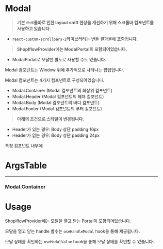 

<Meta of={ModalStories} />

# Modal

> **기본 스크롤바로 인한 layout shift 현상을 개선하기 위해 스크롤바 컴포넌트를 사용하고 있습니다.**

- `react-custom-scrollbars-2`라이브러리는 번들 결과물에 포함됩니다.

> **ShoplflowProvider에는 ModalPortal이 포함되어있습니다.**

- ModalPortal로 모달만 별도로 사용할 수도 있습니다.

Modal 컴포넌트는 Window 위에 추가적으로 나타나는 팝업입니다.

Modal 컴포넌트는 4가지 컴포넌트로 구성되어있습니다.

- Modal.Container (Modal 컴포넌트의 최상위 컴포넌트)
- Modal.Header (Modal 컴포넌트의 헤더 컴포넌트)
- Modal.Body (Modal 컴포넌트의 바디 컴포넌트)
- Modal.Footer (Modal 컴포넌트의 푸터 컴포넌트)

> **아래의 조건으로 스타일이 변경됩니다.**
- Header가 있는 경우: Body 상단 padding 16px
- Header가 없는 경우: Body 상단 padding 24px

특정 컴포넌트 내부에




# ArgsTable
---

### Modal.Container

<ArgsTable of={Modal.Container} />

# Usage

ShoplflowProvider에는 모달을 열고 닫는 Portal이 포함되어있습니다.

모달을 열고 닫는 handle 함수는 `useHandleModal` hook을 통해 제공됩니다.

모달 상태를 확인하는 `useModalValue` hook을 통해 모달 상태를 확인할 수 있습니다.


<Canvas of={ModalStories.Primary} />



